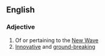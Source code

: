 ==English==

===Adjective===
{{en-adj|pos=[[new]]-[[wave]]|-}}

# Of or pertaining to the [[New Wave]]
# [[innovative|Innovative]] and [[ground-breaking]]
